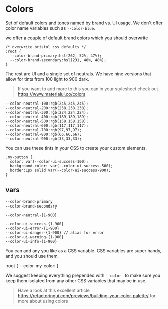 
<Meta title="1. Docs/Colors" />

# Colors

Set of default colors and tones named by brand vs. UI usage. We don't offer color name variables such as `--color-blue`.

we offer a couple of default brand colors which you should overwrite

```
/* overwrite bristol css defaults */
:root {
  --color-brand-primary:hsl(262, 52%, 47%);
  --color-brand-secondary:hsl(231, 48%, 48%);
}
```

The rest are UI and a single set of neutrals. We have nine versions that allow for tints from 100 light to 900 dark.

> If you want to add more to this you can in your stylesheet check out https://www.materialui.co/colors

```
--color-neutral-100:rgb(245,245,245);
--color-neutral-200:rgb(238,238,238);
--color-neutral-300:rgb(224,224,224);
--color-neutral-400:rgb(189,189,189);
--color-neutral-500:rgb(158,158,158);
--color-neutral-600:rgb(117,117,117);
--color-neutral-700:rgb(97,97,97);
--color-neutral-800:rgb(66,66,66);
--color-neutral-900:rgb(33,33,33);
```

You can use these tints in your CSS to create your custom elements.

```
.my-button {
  color: var(--color-ui-success-100);
  background-color: var(--color-ui-success-500);
  border:1px solid var(--color-ui-success-900);
}
```

## vars

```
--color-brand-primary
--color-brand-secondary

--color-neutral-{1-900}

--color-ui-success-{1-900}
--color-ui-error-{1-900}
--color-ui-danger-{1-900} // alias for error
--color-ui-warning-{1-900}
--color-ui-info-{1-900}
```

You can add any you like as a CSS variable. CSS variables are super handy, and you should use them.

:root {
  --color-my-color:
}

We suggest keeping everything prepended with `--color-` to make sure you keep them isolated from any other CSS variables that may be in use.

> Have a look at this excellent article https://refactoringui.com/previews/building-your-color-palette/ for more about using colors